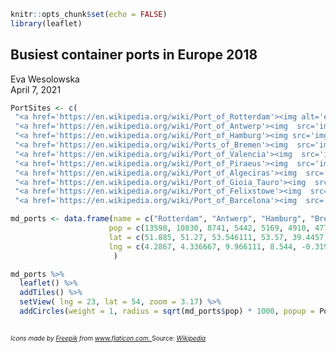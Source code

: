 
```r
knitr::opts_chunk$set(echo = FALSE)
library(leaflet)
```
## Busiest container ports in Europe 2018 
Eva Wesolowska <br>
April 7, 2021
```r

PortSites <- c(
 "<a href='https://en.wikipedia.org/wiki/Port_of_Rotterdam'><img alt='eva' src='img/netherlands.png' width=15 height=20>Port Of Rotterdam</a>",
 "<a href='https://en.wikipedia.org/wiki/Port_of_Antwerp'><img  src='img/belgium.png' width=15 height=20>Port Of Antwerp</a>",
 "<a href='https://en.wikipedia.org/wiki/Port_of_Hamburg'><img src='img/germany.png' width=15 height=20>Port Of Hamburg</a>",
 "<a href='https://en.wikipedia.org/wiki/Ports_of_Bremen'><img  src='img/germany.png' width=15 height=20>Port Of Bremen</a>",
 "<a href='https://en.wikipedia.org/wiki/Port_of_Valencia'><img  src='img/spain.png' width=15 height=20>Port Of Valencia</a>",
 "<a href='https://en.wikipedia.org/wiki/Port_of_Piraeus'><img  src='img/greece.png' width=15 height=20>Port Of Piraeus</a>",
 "<a href='https://en.wikipedia.org/wiki/Port_of_Algeciras'><img  src='img/spain.png' width=15 height=20>Port Of Algeciras</a>",
 "<a href='https://en.wikipedia.org/wiki/Port_of_Gioia_Tauro'><img  src='img/italy.png' width=15 height=20>Port Of Gioia Tauro</a>",
 "<a href='https://en.wikipedia.org/wiki/Port_of_Felixstowe'><img  src='img//united-kingdom.png' width=15 height=20>Port Of Felixstowe</a>",
 "<a href='https://en.wikipedia.org/wiki/Port_of_Barcelona'><img  src='img/spain.png' width=15 height=20>Port Of Barcelona</a>")

md_ports <- data.frame(name = c("Rotterdam", "Antwerp", "Hamburg", "Bremen-Bremerhaven",  "Valencia", "Piraeus", "Algeciras", "Gioia Tauro", "Felixstowe", "Barcelona"),
                      pop = c(13598, 10830, 8741, 5442, 5169, 4910, 4773, 4005, 3781,3442),
                      lat = c(51.885, 51.27, 53.546111, 53.57, 39.4457, 37.941944, 36.136, 38.433333, 51.954171, 41.3375),
                      lng = c(4.2867, 4.336667, 9.966111, 8.544, -0.3199, 23.636111, -5.435, 15.9, 1.310158, 2.152222)
                       )

md_ports %>%
  leaflet() %>%
  addTiles() %>%
  setView( lng = 23, lat = 54, zoom = 3.17) %>%
  addCircles(weight = 1, radius = sqrt(md_ports$pop) * 1000, popup = PortSites, color = "red")
  
```
<I><font size=1>Icons made by <a href="https://www.freepik.com" title="Freepik">Freepik</a> from <a href="https://www.flaticon.com/" title="Flaticon">www.flaticon.com. </a></I></font>
 <font size=1> Source: <a href="https://en.wikipedia.org/wiki/List_of_busiest_ports_in_Europe"><I>Wikipedia</I></font></a>

